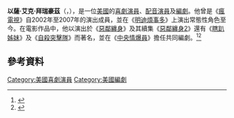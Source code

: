 {{NoteTA
|G1=Show
|G2=Movie
}}

{{Infobox person
| name = 艾克·拜瑞豪茲
| image = Ike Barinholtz at PaleyFest 2013.jpg
| caption = 拜瑞豪茲在PaleyFest 2013的《[[明迪煩事多|明迪煩事多]]》專題討論小組
| birthname = Isaac Barinholtz
| birth_date = {{birth date and age|1977|2|18}}
| birth_place = 美國[[伊利諾州|伊利諾州]][[芝加哥|芝加哥]]
| occupation = 演員、配音演員、喜劇演員、編劇
| yearsactive = 2002年–現在
| spouse = Erica Hanson 
}}
'''以薩·艾克·拜瑞豪茲'''（{{Lang-en|'''Isaac "Ike" Barinholtz'''}}，{{bd|1977年|2月18日}}），是一位[[美國|美國]]的[[喜劇演員|喜劇演員]]、[[配音員|配音演員]]及[[編劇|編劇]]。他曾是《[[MADtv|瘋電視]]》自2002年至2007年的演出成員，並在《[[明迪煩事多|明迪煩事多]]》上演出常態性角色至今。在電影作品中，他以演出於《[[惡鄰纏身|惡鄰纏身]]》及其續集《[[惡鄰纏身2|惡鄰纏身2]]》還有《[[瞎趴姊妹|瞎趴姊妹]]》及《[[自殺突擊隊|自殺突擊隊]]》而著名，並在《[[中央情爆員|中央情爆員]]》擔任共同編劇。<ref>{{Cite web|url=http://www.imdb.com/name/nm0054697/|title=Ike Barinholtz|accessdate=2017-02-11|work=IMDb|archive-date=2021-01-12|archive-url=https://web.archive.org/web/20210112095824/https://www.imdb.com/name/nm0054697/|dead-url=no}}</ref><ref>{{Cite web|url=http://www.allmovie.com/artist/p406730|title=Ike Barinholtz|accessdate=2017-02-11|author=|date=|work=AllMovie|publisher=|archive-date=2020-11-19|archive-url=https://web.archive.org/web/20201119002520/https://www.allmovie.com/artist/p406730|dead-url=no}}</ref>

==參考資料==
{{Reflist}}
[[Category:美國喜劇演員|Category:美國喜劇演員]]
[[Category:美國編劇|Category:美國編劇]]
